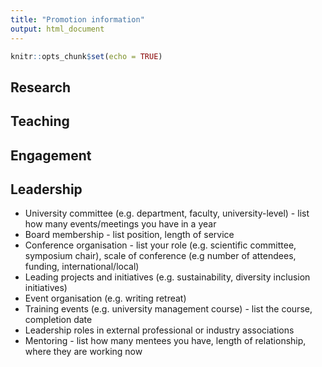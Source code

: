 ```yaml
---
title: "Promotion information"
output: html_document
---
```


```r
knitr::opts_chunk$set(echo = TRUE)
```

## Research

## Teaching

## Engagement

## Leadership
- University committee (e.g. department, faculty, university-level) - list how many events/meetings you have in a year
- Board membership - list position, length of service
- Conference organisation - list your role (e.g. scientific committee, symposium chair), scale of conference (e.g number of attendees, funding, international/local)
- Leading projects and initiatives (e.g. sustainability, diversity inclusion initiatives)
- Event organisation (e.g. writing retreat)
- Training events (e.g. university management course) - list the course, completion date
- Leadership roles in external professional or industry associations
- Mentoring - list how many mentees you have, length of relationship, where they are working now